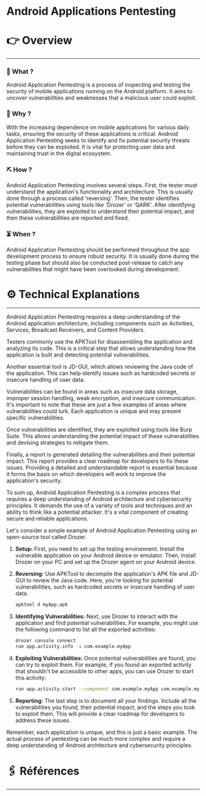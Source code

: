 # Android Applications Pentesting


# 👉 Overview

---

### 👀 What ?

Android Application Pentesting is a process of inspecting and testing the security of mobile applications running on the Android platform. It aims to uncover vulnerabilities and weaknesses that a malicious user could exploit.


### 🧐 Why ?

With the increasing dependence on mobile applications for various daily tasks, ensuring the security of these applications is critical. Android Application Pentesting seeks to identify and fix potential security threats before they can be exploited. It is vital for protecting user data and maintaining trust in the digital ecosystem.


### ⛏️ How ?

Android Application Pentesting involves several steps. First, the tester must understand the application's functionality and architecture. This is usually done through a process called 'reversing'. Then, the tester identifies potential vulnerabilities using tools like 'Drozer' or 'QARK'. After identifying vulnerabilities, they are exploited to understand their potential impact, and then these vulnerabilities are reported and fixed.


### ⏳ When ?

Android Application Pentesting should be performed throughout the app development process to ensure robust security. It is usually done during the testing phase but should also be conducted post-release to catch any vulnerabilities that might have been overlooked during development.


# ⚙️ Technical Explanations

---

Android Application Pentesting requires a deep understanding of the Android application architecture, including components such as Activities, Services, Broadcast Receivers, and Content Providers.

Testers commonly use the APKTool for disassembling the application and analyzing its code. This is a critical step that allows understanding how the application is built and detecting potential vulnerabilities.

Another essential tool is JD-GUI, which allows reviewing the Java code of the application. This can help identify issues such as hardcoded secrets or insecure handling of user data.

Vulnerabilities can be found in areas such as insecure data storage, improper session handling, weak encryption, and insecure communication. It's important to note that these are just a few examples of areas where vulnerabilities could lurk. Each application is unique and may present specific vulnerabilities.

Once vulnerabilities are identified, they are exploited using tools like Burp Suite. This allows understanding the potential impact of these vulnerabilities and devising strategies to mitigate them.

Finally, a report is generated detailing the vulnerabilities and their potential impact. This report provides a clear roadmap for developers to fix these issues. Providing a detailed and understandable report is essential because it forms the basis on which developers will work to improve the application's security.

To sum up, Android Application Pentesting is a complex process that requires a deep understanding of Android architecture and cybersecurity principles. It demands the use of a variety of tools and techniques and an ability to think like a potential attacker. It's a vital component of creating secure and reliable applications.

Let's consider a simple example of Android Application Pentesting using an open-source tool called Drozer.

1. **Setup:** First, you need to set up the testing environment. Install the vulnerable application on your Android device or emulator. Then, install Drozer on your PC and set up the Drozer agent on your Android device.
2. **Reversing:** Use APKTool to decompile the application's APK file and JD-GUI to review the Java code. Here, you're looking for potential vulnerabilities, such as hardcoded secrets or insecure handling of user data.
    
    ```bash
    apktool d myApp.apk
    
    ```
    
3. **Identifying Vulnerabilities:** Next, use Drozer to interact with the application and find potential vulnerabilities. For example, you might use the following command to list all the exported activities:
    
    ```bash
    drozer console connect
    run app.activity.info -a com.example.myApp
    
    ```
    
4. **Exploiting Vulnerabilities:** Once potential vulnerabilities are found, you can try to exploit them. For example, if you found an exported activity that shouldn't be accessible to other apps, you can use Drozer to start this activity:
    
    ```bash
    run app.activity.start --component com.example.myApp com.example.myApp.VulnerableActivity
    
    ```
    
5. **Reporting:** The last step is to document all your findings. Include all the vulnerabilities you found, their potential impact, and the steps you took to exploit them. This will provide a clear roadmap for developers to address these issues.

Remember, each application is unique, and this is just a basic example. The actual process of pentesting can be much more complex and require a deep understanding of Android architecture and cybersecurity principles.

# 🖇️ Références

---